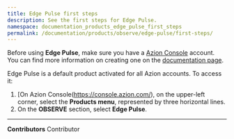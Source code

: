 ```yaml
---
title: Edge Pulse first steps
description: See the first steps for Edge Pulse.
namespace: documentation_products_edge_pulse_first_steps
permalink: /documentation/products/observe/edge-pulse/first-steps/
---
```


Before using **Edge Pulse**, make sure you have a [Azion Console](https://console.azion.com/) account. You can find more information on creating one on the [documentation page](/en/documentation/products/accounts/creating-account/).

Edge Pulse is a default product activated for all Azion accounts. To access it:

1. [On Azion Console(https://console.azion.com/), on the upper-left corner, select the **Products menu**, represented by three horizontal lines.
2. On the **OBSERVE** section, select **Edge Pulse**.



---


**Contributors** <ContributorList>Contributor</ContributorList>
